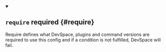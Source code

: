 


<details className="config-field" data-expandable="true" open>
<summary>

## `require` <span className="config-field-required" data-required="false">required</span> <span className="config-field-type"></span> <span className="config-field-default"></span> <span className="config-field-enum"></span> {#require}

Require defines what DevSpace, plugins and command versions are required to use this config and if a condition is not fulfilled, DevSpace will fail.

</summary>

<PartialRequirereference />


</details>
